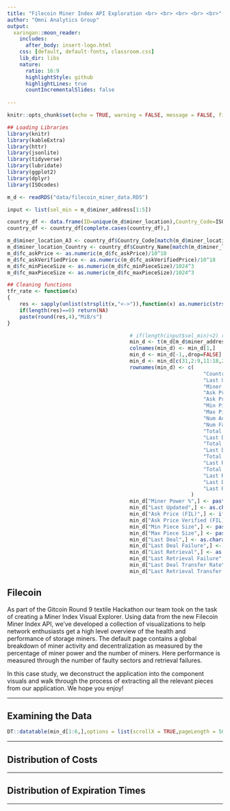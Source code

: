 ```yaml
---
title: "Filecoin Miner Index API Exploration <br> <br> <br> <br> <br>"
author: "Omni Analytics Group"
output:
  xaringan::moon_reader:
    includes:
      after_body: insert-logo.html
    css: [default, default-fonts, classroom.css]
    lib_dir: libs
    nature:
      ratio: 16:9
      highlightStyle: github
      highlightLines: true
      countIncrementalSlides: false
      
---
```


```r
knitr::opts_chunk$set(echo = TRUE, warning = FALSE, message = FALSE, fig.align = "center", fig.width=18, dpi=300)

## Loading Libraries
library(knitr)
library(kableExtra)
library(httr)
library(jsonlite)
library(tidyverse)
library(lubridate)
library(ggplot2)
library(dplyr)
library(ISOcodes)

m_d <- readRDS("data/filecoin_miner_data.RDS")

input <- list(sel_min = m_d$miner_address[1:5])

country_df <- data.frame(ID=unique(m_d$miner_location),Country_Code=ISO_3166_1$Alpha_3[match(unique(m_d$miner_location),ISO_3166_1$Alpha_2)],Country_Name=ISO_3166_1$Name[match(unique(m_d$miner_location),ISO_3166_1$Alpha_2)])
country_df <- country_df[complete.cases(country_df),]

m_d$miner_location_A3 <- country_df$Country_Code[match(m_d$miner_location,country_df$ID)]
m_d$miner_location_Country <- country_df$Country_Name[match(m_d$miner_location,country_df$ID)]
m_d$fc_askPrice <- as.numeric(m_d$fc_askPrice)/10^18
m_d$fc_askVerifiedPrice <- as.numeric(m_d$fc_askVerifiedPrice)/10^18
m_d$fc_minPieceSize <- as.numeric(m_d$fc_minPieceSize)/1024^3
m_d$fc_maxPieceSize <- as.numeric(m_d$fc_maxPieceSize)/1024^3

## Cleaning functions
tfr_rate <- function(x)
{
	res <- sapply(unlist(strsplit(x,"<->")),function(x) as.numeric(strsplit(x,";")[[1]][2]))[which.max(sapply(unlist(strsplit(x,"<->")),function(x) as_datetime(strsplit(x,";")[[1]][1])))]
	if(length(res)==0) return(NA)
	paste(round(res,4),"MiB/s")
}

										# if(length(input$sel_min)<2) return(NULL)
										min_d <- t(m_d[m_d$miner_address %in% input$sel_min,])
										colnames(min_d) <- min_d[1,]
										min_d <- min_d[-1,,drop=FALSE]
										min_d <- min_d[c(31,2:9,11:18,28:29),,drop=FALSE]
										rownames(min_d) <- c(
																"Country",
																"Last Updated",
																"Miner Power %",
																"Ask Price (FIL)",
																"Ask Price Verified (FIL)",
																"Min Piece Size",
																"Max Piece Size",
																"Num Active Sectors",
																"Num Faulty Sectors",
																"Total Deals",
																"Last Deal",
																"Total Deals Failure",
																"Last Deal Failure",
																"Total Retrievals",
																"Last Retrieval",
																"Total Retrievals Failure",
																"Last Retrieval Failure",
																"Last Deal Transfer Rate",
																"Last Retrieval Transfer Rate"
															)
										min_d["Miner Power %",] <- paste(round(as.numeric(min_d["Miner Power %",])*100,4),"%")
										min_d["Last Updated",] <- as.character(as_datetime(min_d["Last Updated",]))
										min_d["Ask Price (FIL)",] <- ifelse(is.na(min_d["Ask Price (FIL)",]),NA,paste(min_d["Ask Price (FIL)",],"FIL"))
										min_d["Ask Price Verified (FIL)",] <- ifelse(is.na(min_d["Ask Price Verified (FIL)",]),NA,paste(min_d["Ask Price Verified (FIL)",],"FIL"))
										min_d["Min Piece Size",] <- paste(min_d["Min Piece Size",],"GB")
										min_d["Max Piece Size",] <- paste(min_d["Max Piece Size",],"GB")
										min_d["Last Deal",] <- as.character(as_datetime(min_d["Last Deal",]))
										min_d["Last Deal Failure",] <- as.character(as_datetime(min_d["Last Deal Failure",]))
										min_d["Last Retrieval",] <- as.character(as_datetime(min_d["Last Retrieval",]))
										min_d["Last Retrieval Failure",] <- as.character(as_datetime(min_d["Last Retrieval Failure",]))
										min_d["Last Deal Transfer Rate",] <- sapply(min_d["Last Deal Transfer Rate",],tfr_rate)
										min_d["Last Retrieval Transfer Rate",] <- sapply(min_d["Last Retrieval Transfer Rate",],tfr_rate)
```

## Filecoin

As part of the Gitcoin Round 9 textile Hackathon our team took on the task of creating a Miner Index Visual Explorer. Using data from the new Filecoin Miner Index API, we've developed a collection of visualizations to help network enthusiasts get a high level overview of the health and performance of storage miners. The default page contains a global breakdown of miner activity and decentralization as measured by the percentage of miner power and the number of miners. Here performance is measured through the number of faulty sectors and retrieval failures. 

In this case study, we deconstruct the application into the component visuals and walk through the process of extracting all the relevant pieces from our application. We hope you enjoy!

---

## Examining the Data

```r
DT::datatable(min_d[1:6,],options = list(scrollX = TRUE,pageLength = 50, dom = 't',ordering=F))
```

---

## Distribution of Costs

---

## Distribution of Expiration Times

---

